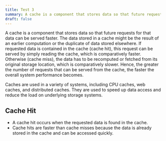 ```yaml
---
title: Test 3
summary: A cache is a component that stores data so that future requests for that data can be served faster.
draft: false
---
```


A cache is a component that stores data so that future requests for that data can be served faster. The data stored in a cache might be the result of an earlier computation or the duplicate of data stored elsewhere. If requested data is contained in the cache (cache hit), this request can be served by simply reading the cache, which is comparatively faster. Otherwise (cache miss), the data has to be recomputed or fetched from its original storage location, which is comparatively slower. Hence, the greater the number of requests that can be served from the cache, the faster the overall system performance becomes.

Caches are used in a variety of systems, including CPU caches, web caches, and distributed caches. They are used to speed up data access and reduce the load on underlying storage systems.

## Cache Hit
- A cache hit occurs when the requested data is found in the cache.
- Cache hits are faster than cache misses because the data is already stored in the cache and can be accessed quickly.